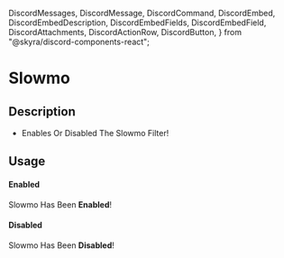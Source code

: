   DiscordMessages,
  DiscordMessage,
  DiscordCommand,
  DiscordEmbed,
  DiscordEmbedDescription,
  DiscordEmbedFields,
  DiscordEmbedField,
  DiscordAttachments,
  DiscordActionRow,
  DiscordButton,
} from "@skyra/discord-components-react";

# Slowmo

## Description

- Enables Or Disabled The Slowmo Filter!

## Usage

#### Enabled
<DiscordMessages>
  <DiscordMessage bot="true" verified="true" roleColor="#FF0000" author="GROOT" avatar="/assets/groot-avatar.webp">
    <DiscordCommand slot="reply" author="User" command="/slowmo" />
    <DiscordEmbed
      slot="embeds"
      color="yellow"
      authorName="GROOT"
      authorImage="/assets/groot-avatar.webp"
    >
      <DiscordEmbedDescription slot="description">
        Slowmo Has Been <b>Enabled</b>!
      </DiscordEmbedDescription>
    </DiscordEmbed>
  </DiscordMessage>
</DiscordMessages>

#### Disabled
<DiscordMessages>
  <DiscordMessage bot="true" verified="true" roleColor="#FF0000" author="GROOT" avatar="/assets/groot-avatar.webp">
    <DiscordCommand slot="reply" author="User" command="/slowmo" />
    <DiscordEmbed
      slot="embeds"
      color="yellow"
      authorName="GROOT"
      authorImage="/assets/groot-avatar.webp"
    >
      <DiscordEmbedDescription slot="description">
        Slowmo Has Been <b>Disabled</b>!
      </DiscordEmbedDescription>
    </DiscordEmbed>
  </DiscordMessage>
</DiscordMessages>